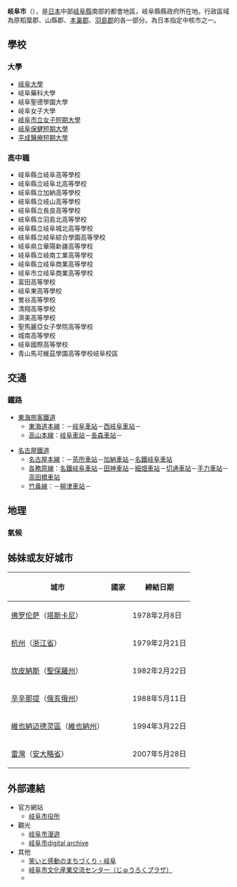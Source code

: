 {{expand|time=2014-11-28T08:49:48+00:00}}
{{refimprove|time=2014-11-28T08:49:48+00:00}}
{{日本都市|
|自治體名  = 岐阜市
|類型=中核市
|圖像=[[File:Gifu_montage.jpg|240px]]
|圖像說明=
|市章      = [[File:Emblem_of_Gifu,_Gifu.svg|100px]]
|日文原名  = 岐阜市
|平假名    = ぎふし
|羅馬字拼音= Gifu-shi
|都道府縣  = 岐阜縣
|支廳      =
|編號      = 21201-6
|面積      = 203.60
|邊界未定  =
|人口      = 405,619
|統計時間  = 2016年6月1日
|自治體    = [[關市|關市]]、[[山縣市|山縣市]]、[[本巢市|本巢市]]、<br />[[瑞穗市|瑞穗市]]、[[羽島市|羽島市]]、[[各務原市|各務原市]]、<br />[[大垣市|大垣市]]、[[北方町|北方町]]、[[笠松町|笠松町]]、<br />[[岐南町|岐南町]]
|樹        = [[尖叶栲|尖叶栲]]
|花        = [[一串红|一串红]]
|其他象徵物=
|其他象徵  =
|郵遞區號  = 500-8701
|所在地    = 岐阜市今澤町18番<br />[[File:Gifu_City_Hall.jpg|center]]
|電話號碼  = 58-265-4141
|外部連結  = http://www.city.gifu.lg.jp/
|地圖      = [[File:Gifu_in_Gifu_Prefecture.png|250px]]
|註記      =
}}
'''岐阜市'''（{{jpn|j=岐阜市|hg=ぎふし|rm=Gifu shi|f=y}}），是[[日本|日本]]中部[[岐阜縣|岐阜縣]]南部的都會地區，岐阜縣縣政府所在地。行政區域為原稻葉郡、山縣郡、[[本巢郡|本巢郡]]、[[羽島郡|羽島郡]]的各一部分。為日本指定中核市之一。

== 學校 ==
=== 大學 ===
* [[岐阜大學|岐阜大學]]
* 岐阜藥科大學
* 岐阜聖德學園大學
* 岐阜女子大學
* [[岐阜市立女子短期大學|岐阜市立女子短期大學]]
* [[岐阜保健短期大學|岐阜保健短期大學]]
* [[平成醫療短期大學|平成醫療短期大學]]

=== 高中職 ===
* 岐阜縣立岐阜高等學校
* 岐阜縣立岐阜北高等學校
* 岐阜縣立加納高等學校
* 岐阜縣立岐山高等學校
* 岐阜縣立長良高等學校
* 岐阜縣立羽島北高等學校
* 岐阜縣立岐阜城北高等學校
* 岐阜縣立岐阜綜合學園高等學校
* 岐阜県立華陽新疆高等學校
* 岐阜縣立岐南工業高等學校
* 岐阜縣立岐阜商業高等學校
* 岐阜市立岐阜商業高等學校
* 富田高等學校
* 岐阜東高等學校
* 鶯谷高等學校
* 清翔高等學校
* 濟美高等學校 
* 聖馬麗亞女子學院高等學校
* 城南高等學校
* 岐阜國際高等學校
* 青山馬可維茲學園高等學校岐阜校區

== 交通 ==
=== 鐵路 ===
* [[東海旅客鐵道|東海旅客鐵道]]
** [[東海道本線|東海道本線]]：－[[岐阜車站|岐阜車站]]－[[西岐阜車站|西岐阜車站]]－
** [[高山本線|高山本線]]：[[岐阜車站|岐阜車站]]－[[長森車站|長森車站]]－

* [[名古屋鐵道|名古屋鐵道]]
** [[名古屋本線|名古屋本線]]：－[[茶所車站|茶所車站]]－[[加納車站|加納車站]]－[[名鐵岐阜車站|名鐵岐阜車站]]
** [[各務原線|各務原線]]：[[名鐵岐阜車站|名鐵岐阜車站]]－[[田神車站|田神車站]]－[[細畑車站|細畑車站]]－[[切通車站|切通車站]]－[[手力車站|手力車站]]－[[高田橋車站|高田橋車站]]
** [[竹鼻線|竹鼻線]]：－[[柳津車站|柳津車站]]－

==地理==
=== 氣候 ===
{{Infobox Weather
|single_line= Yes
|metric_first = Yes
|location = 岐阜 (1981-2010)
|Jan_Hi_°C = 8.8
|Feb_Hi_°C = 10.0
|Mar_Hi_°C = 13.7
|Apr_Hi_°C = 19.8
|May_Hi_°C = 24.2
|Jun_Hi_°C = 27.4
|Jul_Hi_°C = 31.0
|Aug_Hi_°C = 33.0
|Sep_Hi_°C = 28.8
|Oct_Hi_°C = 23.1
|Nov_Hi_°C = 17.2
|Dec_Hi_°C = 11.6
|Year_Hi_°C = 20.7

|Jan_Lo_°C = 0.5
|Feb_Lo_°C = 0.9
|Mar_Lo_°C = 3.9
|Apr_Lo_°C = 9.3
|May_Lo_°C = 14.2
|Jun_Lo_°C = 19.0
|Jul_Lo_°C = 23.0
|Aug_Lo_°C = 24.3
|Sep_Lo_°C = 20.4
|Oct_Lo_°C = 13.8
|Nov_Lo_°C = 7.7
|Dec_Lo_°C = 2.7
|Year_Lo_°C = 11.6

|Jan_Precip_mm = 67.0
|Feb_Precip_mm = 82.1
|Mar_Precip_mm = 143.0
|Apr_Precip_mm = 161.2
|May_Precip_mm = 204.7
|Jun_Precip_mm = 245.3
|Jul_Precip_mm = 261.6
|Aug_Precip_mm = 148.9
|Sep_Precip_mm = 237.3
|Oct_Precip_mm = 125.5
|Nov_Precip_mm = 93.0
|Dec_Precip_mm = 58.0
|Year_Precip_mm = 1827.5

|Jan_Sun= 160.3
|Feb_Sun= 163.6
|Mar_Sun= 188.3
|Apr_Sun= 196.0
|May_Sun= 199.0
|Jun_Sun= 159.4
|Jul_Sun= 167.0
|Aug_Sun= 202.2
|Sep_Sun= 157.8
|Oct_Sun= 174.2
|Nov_Sun= 157.3
|Dec_Sun= 160.2
|Year_Sun= 2085.1

|Jan_Hum= 67
|Feb_Hum= 63
|Mar_Hum= 60
|Apr_Hum= 60
|May_Hum= 65
|Jun_Hum= 71
|Jul_Hum= 74
|Aug_Hum= 70
|Sep_Hum= 71
|Oct_Hum= 67
|Nov_Hum= 67
|Dec_Hum= 68
|Year_Hum= 67

|source =[http://www.data.jma.go.jp/obd/stats/etrn/view/nml_sfc_ym.php?prec_no=52&prec_ch=%E5%B2%90%E9%98%9C%E7%9C%8C&block_no=47632&block_ch=%E5%B2%90%E9%98%9C&year=&month=&day=&elm=normal&view= 気象庁 気象統計情報]
|accessdate = 2012-06-21
}}

== 姊妹或友好城市 ==
{| class="wikitable"
|-
! 城市
! 國家
! 締結日期
|-
| [[佛罗伦萨|佛罗伦萨]]（[[塔斯卡尼|塔斯卡尼]]）
| {{ITA}}
| 1978年2月8日
|-
| [[杭州市|杭州]]（[[浙江省|浙江省]]）
| {{PRC}}
| 1979年2月21日
|-
| [[坎皮納斯|坎皮納斯]]（[[聖保羅州|聖保羅州]]）
| {{BRA}}
| 1982年2月22日
|-
| [[辛辛那提|辛辛那提]]（[[俄亥俄州|俄亥俄州]]）
| {{USA}}
| 1988年5月11日
|-
| [[維也納|維也納]][[迈德灵|迈德灵區]]（[[維也納州|維也納州]]）
| {{AUT}}
| 1994年3月22日
|-
| [[雷灣|雷灣]]（[[安大略省|安大略省]]）
| {{CAN}}
| 2007年5月28日
|}

== 外部連結 ==
{{Commonscat|Gifu, Gifu}}

*官方網站
** [http://www.city.gifu.lg.jp/ 岐阜市役所] {{Wayback|url=http://www.city.gifu.lg.jp/ |date=20090228201302 }}{{ja}}
*觀光
** [http://www.gifucvb.or.jp/ 岐阜市漫遊] {{Wayback|url=http://www.gifucvb.or.jp/ |date=20091029121128 }}{{en}}{{ja}}{{ko}}{{zh-hans}}{{zh-hant}}
** [http://www.gifucity-archive.jp/ 岐阜市digital archive] {{Wayback|url=http://www.gifucity-archive.jp/ |date=20090303222011 }}{{ja}}
* 其他
** [http://www.sakuden.jp/ 笑いと感動のまちづくり・岐阜] {{Wayback|url=http://www.sakuden.jp/ |date=20090602172611 }}{{ja}}
** [http://plaza-gifu.jp/ 岐阜市文化産業交流センター（じゅうろくプラザ）] {{Wayback|url=http://plaza-gifu.jp/ |date=20100325042850 }}{{ja}}
** {{osmrelation-inline|4716682}}

{{岐阜縣}}
{{日本都道府縣廳所在地}}
{{日本中核市}}{{Authority control}}